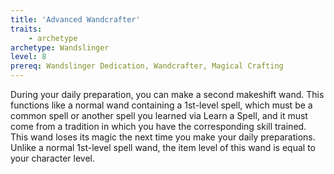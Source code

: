 ```yaml
---
title: 'Advanced Wandcrafter'
traits:
    - archetype
archetype: Wandslinger
level: 8
prereq: Wandslinger Dedication, Wandcrafter, Magical Crafting
---
```


During your daily preparation, you can make a second makeshift wand. This functions like a normal wand containing a 1st-level spell, which must be a common spell or another spell you learned via Learn a Spell, and it must come from a tradition in which you have the corresponding skill trained. This wand loses its magic the next time you make your daily preparations. Unlike a normal 1st-level spell wand, the item level of this wand is equal to your character level.